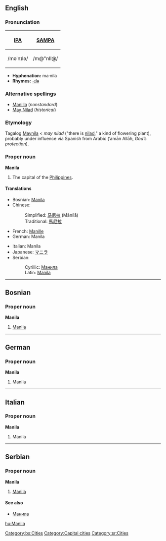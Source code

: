 {{see|manila}}
{{wikipedia}}
==English==

===Pronunciation===
{| border=1 cellpadding=5
! [[w:International Phonetic Alphabet|IPA]] !! [[w:SAMPA|SAMPA]]
|-
| /məˈnɪlə/ || /m@"nIl@/
|}

*'''Hyphenation:''' ma·nila
*'''Rhymes:''' [[Rhymes:English:-ɪlə|-ɪlə]]

===Alternative spellings===
*[[Manilla]] (''nonstandard'')
*[[May Nilad]] (''historical'')

===Etymology===
Tagalog [[Maynila]] < ''may nilad'' ("there is [[nilad]]," a kind of flowering plant), probably under influence via Spanish from Arabic {{ARchar|[[امان|أمان]] [[الله]]}} (’amān Allāh, ''God’s protection'').

===Proper noun===
'''Manila'''
# The capital of the [[Philippines]].

====Translations====
{{top}}
*Bosnian: [[Manila#Bosnian|Manila]] {{f}}
*Chinese:
*:Simplified: [[马尼拉]] (Mǎnílā)
*:Traditional: [[馬尼拉]]
*French: [[Manille]]
*German: Manila
{{mid}}
*Italian: Manila {{f}}
*Japanese: [[マニラ]]
*Serbian:
*:Cyrillic: [[Манила#Serbian|Манила]] {{f}}
*:Latin: [[Manila#Serbian|Manila]] {{f}}
{{bottom}}

----

==Bosnian==

===Proper noun===
'''Manila''' {{f}}
#[[Manila#English|Manila]]
[[Category:bs:Cities]]

----
==German==

===Proper noun=== 
'''Manila'''
#Manila

----
==Italian==

===Proper noun===
'''Manila''' {{f}}
#Manila

----
==Serbian==

===Proper noun===
'''Manila''' {{f}}
#[[Manila#English|Manila]]

====See also====
*[[Манила#Serbian|Манила]]

[[Category:Capital cities]]
[[Category:sr:Cities]]

[[hu:Manila]]